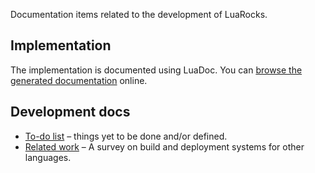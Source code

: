 Documentation items related to the development of LuaRocks.

== Implementation ==

The implementation is documented using LuaDoc. You can [http://luarocks.luaforge.net/luadoc/ browse the generated documentation] online.

== Development docs ==

* [[To-do list]] – things yet to be done and/or defined.
* [[Related work]] – A survey on build and deployment systems for other languages.

